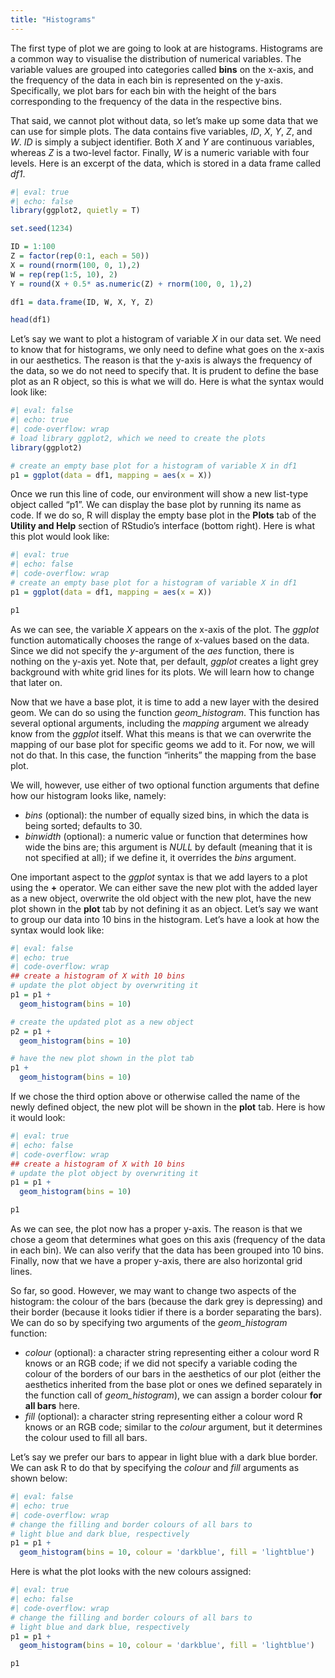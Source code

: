 ```yaml
---
title: "Histograms"
---
```


The first type of plot we are going to look at are histograms. Histograms are a common way to visualise the distribution of numerical variables. The variable values are grouped into categories called **bins** on the x-axis, and the frequency of the data in each bin is represented on the y-axis. Specifically, we plot bars for each bin with the height of the bars corresponding to the frequency of the data in the respective bins. 

That said, we cannot plot without data, so let's make up some data that we can use for simple plots. The data contains five variables, $ID$, $X$, $Y$, $Z$, and $W$. $ID$ is simply a subject identifier. Both $X$ and $Y$ are continuous variables, whereas $Z$ is a two-level factor. Finally, $W$ is a numeric variable with four levels. Here is an excerpt of the data, which is stored in a data frame called *df1*.

```r
#| eval: true
#| echo: false
library(ggplot2, quietly = T)

set.seed(1234)

ID = 1:100
Z = factor(rep(0:1, each = 50))
X = round(rnorm(100, 0, 1),2)
W = rep(rep(1:5, 10), 2)
Y = round(X + 0.5* as.numeric(Z) + rnorm(100, 0, 1),2)

df1 = data.frame(ID, W, X, Y, Z)

head(df1)
```

Let's say we want to plot a histogram of variable $X$ in our data set. We need to know that for histograms, we only need to define what goes on the x-axis in our aesthetics. The reason is that the y-axis is always the frequency of the data, so we do not need to specify that. It is prudent to define the base plot as an R object, so this is what we will do. Here is what the syntax would look like:

```r
#| eval: false
#| echo: true
#| code-overflow: wrap
# load library ggplot2, which we need to create the plots
library(ggplot2)

# create an empty base plot for a histogram of variable X in df1
p1 = ggplot(data = df1, mapping = aes(x = X))
```

Once we run this line of code, our environment will show a new list-type object called "p1". We can display the base plot by running its name as code. If we do so, R will display the empty base plot in the **Plots** tab of the **Utility and Help** section of RStudio's interface (bottom right). Here is what this plot would look like:

```r
#| eval: true
#| echo: false
#| code-overflow: wrap
# create an empty base plot for a histogram of variable X in df1
p1 = ggplot(data = df1, mapping = aes(x = X))

p1
```

As we can see, the variable $X$ appears on the x-axis of the plot. The *ggplot* function automatically chooses the range of x-values based on the data. Since we did not specify the $y$-argument of the *aes* function, there is nothing on the y-axis yet. Note that, per default, *ggplot* creates a light grey background with white grid lines for its plots. We will learn how to change that later on.

Now that we have a base plot, it is time to add a new layer with the desired geom. We can do so using the function *geom_histogram*. This function has several optional arguments, including the *mapping* argument we already know from the *ggplot* itself. What this means is that we can overwrite the mapping of our base plot for specific geoms we add to it. For now, we will not do that. In this case, the function "inherits" the mapping from the base plot. 

We will, however, use either of two optional function arguments that define how our histogram looks like, namely:

- *bins* (optional): the number of equally sized bins, in which the data is being sorted; defaults to 30. 
- *binwidth* (optional): a numeric value or function that determines how wide the bins are; this argument is *NULL* by default (meaning that it is not specified at all); if we define it, it overrides the *bins* argument.

One important aspect to the *ggplot* syntax is that we add layers to a plot using the **+** operator. We can either save the new plot with the added layer as a new object, overwrite the old object with the new plot, have the new plot shown in the **plot** tab by not defining it as an object. Let's say we want to group our data into 10 bins in the histogram. Let's have a look at how the syntax would look like:

```r
#| eval: false
#| echo: true
#| code-overflow: wrap
## create a histogram of X with 10 bins
# update the plot object by overwriting it
p1 = p1 + 
  geom_histogram(bins = 10)

# create the updated plot as a new object
p2 = p1 + 
  geom_histogram(bins = 10)

# have the new plot shown in the plot tab
p1 + 
  geom_histogram(bins = 10)
```

If we chose the third option above or otherwise called the name of the newly defined object, the new plot will be shown in the **plot** tab. Here is how it would look:

```r
#| eval: true
#| echo: false
#| code-overflow: wrap
## create a histogram of X with 10 bins
# update the plot object by overwriting it
p1 = p1 + 
  geom_histogram(bins = 10)

p1
```

As we can see, the plot now has a proper y-axis. The reason is that we chose a geom that determines what goes on this axis (frequency of the data in each bin). We can also verify that the data has been grouped into 10 bins. Finally, now that we have a proper y-axis, there are also horizontal grid lines.

So far, so good. However, we may want to change two aspects of the histogram: the colour of the bars (because the dark grey is depressing) and their border (because it looks tidier if there is a border separating the bars). We can do so by specifying two arguments of the *geom_histogram* function:

- *colour* (optional): a character string representing either a colour word R knows or an RGB code; if we did not specify a variable coding the colour of the borders of our bars in the aesthetics of our plot (either the aesthetics inherited from the base plot or ones we defined separately in the function call of *geom_histogram*), we can assign a border colour **for all bars** here. 
- *fill* (optional): a character string representing either a colour word R knows or an RGB code; similar to the *colour* argument, but it determines the colour used to fill all bars. 

Let's say we prefer our bars to appear in light blue with a dark blue border. We can ask R to do that by specifying the *colour* and *fill* arguments as shown below:

```r
#| eval: false
#| echo: true
#| code-overflow: wrap
# change the filling and border colours of all bars to
# light blue and dark blue, respectively
p1 = p1 + 
  geom_histogram(bins = 10, colour = 'darkblue', fill = 'lightblue')
```

Here is what the plot looks with the new colours assigned:

```r
#| eval: true
#| echo: false
#| code-overflow: wrap
# change the filling and border colours of all bars to
# light blue and dark blue, respectively
p1 = p1 + 
  geom_histogram(bins = 10, colour = 'darkblue', fill = 'lightblue')

p1
```